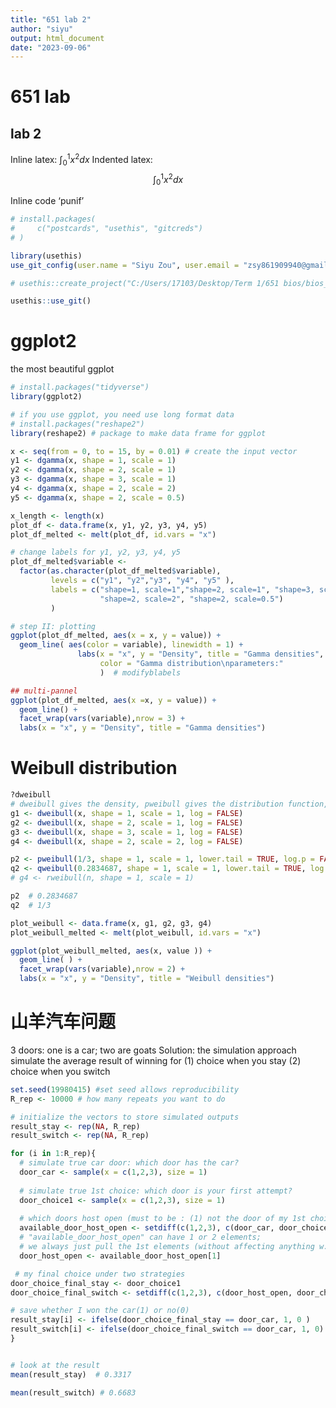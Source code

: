 ```yaml
---
title: "651 lab 2"
author: "siyu"
output: html_document
date: "2023-09-06"
---
```



# 651 lab
## lab 2

Inline latex: $\int_{0}^1x^2 dx$
Indented latex:  $$\int_{0}^1x^2 dx$$

Inline code 'punif'

```r
# install.packages(
#     c("postcards", "usethis", "gitcreds")
# )

library(usethis)
use_git_config(user.name = "Siyu Zou", user.email = "zsy861909940@gmail.com")

# usethis::create_project("C:/Users/17103/Desktop/Term 1/651 bios/bios_lab_notes")

usethis::use_git()

``` 

# ggplot2
the most beautiful ggplot
```r
# install.packages("tidyverse")
library(ggplot2)

# if you use ggplot, you need use long format data
# install.packages("reshape2")
library(reshape2) # package to make data frame for ggplot
```

```r
x <- seq(from = 0, to = 15, by = 0.01) # create the input vector
y1 <- dgamma(x, shape = 1, scale = 1)
y2 <- dgamma(x, shape = 2, scale = 1)
y3 <- dgamma(x, shape = 3, scale = 1)
y4 <- dgamma(x, shape = 2, scale = 2)
y5 <- dgamma(x, shape = 2, scale = 0.5)

x_length <- length(x)
plot_df <- data.frame(x, y1, y2, y3, y4, y5)
plot_df_melted <- melt(plot_df, id.vars = "x")

```


```r
# change labels for y1, y2, y3, y4, y5
plot_df_melted$variable <-
  factor(as.character(plot_df_melted$variable),
         levels = c("y1", "y2","y3", "y4", "y5" ),
         labels = c("shape=1, scale=1","shape=2, scale=1", "shape=3, scale=1", 
                    "shape=2, scale=2", "shape=2, scale=0.5")
         )

# step II: plotting
ggplot(plot_df_melted, aes(x = x, y = value)) +
  geom_line( aes(color = variable), linewidth = 1) + 
               labs(x = "x", y = "Density", title = "Gamma densities",
                    color = "Gamma distribution\nparameters:"
                    )  # modifyblabels

## multi-pannel
ggplot(plot_df_melted, aes(x =x, y = value)) +
  geom_line() +
  facet_wrap(vars(variable),nrow = 3) +
  labs(x = "x", y = "Density", title = "Gamma densities")


```

# Weibull distribution
```r
?dweibull
# dweibull gives the density, pweibull gives the distribution function, qweibull gives the quantile function, and rweibull generates random deviates.
g1 <- dweibull(x, shape = 1, scale = 1, log = FALSE)
g2 <- dweibull(x, shape = 2, scale = 1, log = FALSE)
g3 <- dweibull(x, shape = 3, scale = 1, log = FALSE)
g4 <- dweibull(x, shape = 2, scale = 2, log = FALSE)

p2 <- pweibull(1/3, shape = 1, scale = 1, lower.tail = TRUE, log.p = FALSE)
q2 <- qweibull(0.2834687, shape = 1, scale = 1, lower.tail = TRUE, log.p = FALSE)
# g4 <- rweibull(n, shape = 1, scale = 1)

p2  # 0.2834687
q2  # 1/3

```

```r
plot_weibull <- data.frame(x, g1, g2, g3, g4)
plot_weibull_melted <- melt(plot_weibull, id.vars = "x")

ggplot(plot_weibull_melted, aes(x, value )) +
  geom_line( ) +
  facet_wrap(vars(variable),nrow = 2) +
  labs(x = "x", y = "Density", title = "Weibull densities")


```

# 山羊汽车问题
3 doors: one is a car; two are goats
Solution: the simulation approach
simulate the average result of winning for 
(1) choice when you stay
(2) choice when you switch
```r
set.seed(19980415) #set seed allows reproducibility
R_rep <- 10000 # how many repeats you want to do

# initialize the vectors to store simulated outputs
result_stay <- rep(NA, R_rep)
result_switch <- rep(NA, R_rep)

for (i in 1:R_rep){
  # simulate true car door: which door has the car?
  door_car <- sample(x = c(1,2,3), size = 1)
  
  # simulate true 1st choice: which door is your first attempt?
  door_choice1 <- sample(x = c(1,2,3), size = 1)
  
  # which doors host open (must to be : (1) not the door of my 1st choice; (2) not car door)
  available_door_host_open <- setdiff(c(1,2,3), c(door_car, door_choice1))
  # "available_door_host_open" can have 1 or 2 elements;
  # we always just pull the 1st elements (without affecting anything w.r.t final result)
  door_host_open <- available_door_host_open[1]

 # my final choice under two strategies
door_choice_final_stay <- door_choice1
door_choice_final_switch <- setdiff(c(1,2,3), c(door_host_open, door_choice1))

# save whether I won the car(1) or no(0)
result_stay[i] <- ifelse(door_choice_final_stay == door_car, 1, 0 )
result_switch[i] <- ifelse(door_choice_final_switch == door_car, 1, 0)
}


# look at the result
mean(result_stay)  # 0.3317

mean(result_switch) # 0.6683
```






